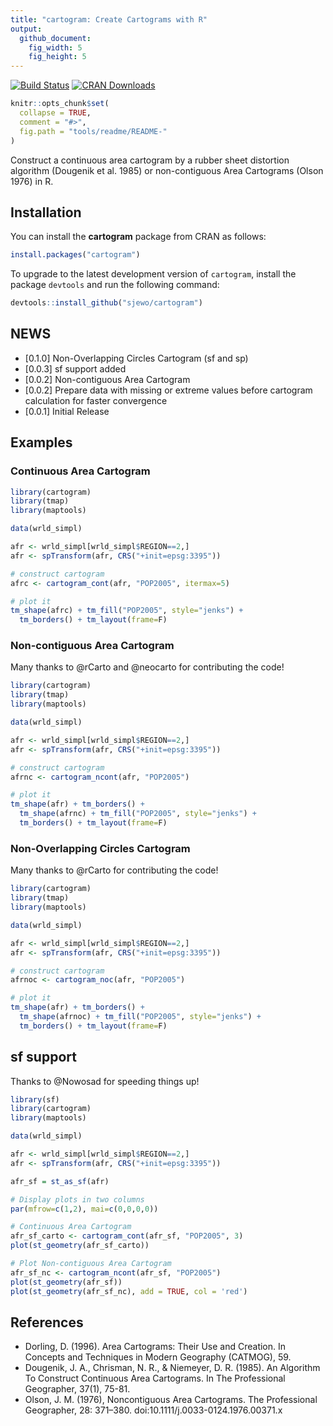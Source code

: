 ```yaml
---
title: "cartogram: Create Cartograms with R"
output:
  github_document:
    fig_width: 5
    fig_height: 5
---
```


[![Build Status](https://travis-ci.org/sjewo/cartogram.svg?branch=master)](https://travis-ci.org/sjewo/cartogram)
[![CRAN Downloads](http://cranlogs.r-pkg.org/badges/cartogram)](https://cran.r-project.org/package=cartogram)

```r
knitr::opts_chunk$set(
  collapse = TRUE,
  comment = "#>",
  fig.path = "tools/readme/README-"
)
```

Construct a continuous area cartogram by a rubber sheet distortion algorithm (Dougenik et al. 1985) or non-contiguous Area Cartograms (Olson 1976) in R.

## Installation

You can install the **cartogram** package from CRAN as follows:

```r
install.packages("cartogram")
```

To upgrade to the latest development version of `cartogram`, install the package `devtools` and run the following command:

```r
devtools::install_github("sjewo/cartogram")
```

## NEWS

* [0.1.0] Non-Overlapping Circles Cartogram (sf and sp)
* [0.0.3] sf support added
* [0.0.2] Non-contiguous Area Cartogram
* [0.0.2] Prepare data with missing or extreme values before cartogram calculation for faster convergence
* [0.0.1] Initial Release

## Examples

### Continuous Area Cartogram

```r
library(cartogram)
library(tmap)
library(maptools)

data(wrld_simpl)

afr <- wrld_simpl[wrld_simpl$REGION==2,]
afr <- spTransform(afr, CRS("+init=epsg:3395"))

# construct cartogram
afrc <- cartogram_cont(afr, "POP2005", itermax=5)

# plot it
tm_shape(afrc) + tm_fill("POP2005", style="jenks") + 
  tm_borders() + tm_layout(frame=F)
```


### Non-contiguous Area Cartogram
Many thanks to @rCarto and @neocarto for contributing the code!

```r
library(cartogram)
library(tmap)
library(maptools)

data(wrld_simpl)

afr <- wrld_simpl[wrld_simpl$REGION==2,]
afr <- spTransform(afr, CRS("+init=epsg:3395"))

# construct cartogram
afrnc <- cartogram_ncont(afr, "POP2005")

# plot it
tm_shape(afr) + tm_borders() + 
  tm_shape(afrnc) + tm_fill("POP2005", style="jenks") + 
  tm_borders() + tm_layout(frame=F)
```

### Non-Overlapping Circles Cartogram
Many thanks to @rCarto for contributing the code!

```r
library(cartogram)
library(tmap)
library(maptools)

data(wrld_simpl)

afr <- wrld_simpl[wrld_simpl$REGION==2,]
afr <- spTransform(afr, CRS("+init=epsg:3395"))

# construct cartogram
afrnoc <- cartogram_noc(afr, "POP2005")

# plot it
tm_shape(afr) + tm_borders() + 
  tm_shape(afrnoc) + tm_fill("POP2005", style="jenks") + 
  tm_borders() + tm_layout(frame=F)
```


## sf support

Thanks to @Nowosad for speeding things up!

```r
library(sf)
library(cartogram)
library(maptools)

data(wrld_simpl)

afr <- wrld_simpl[wrld_simpl$REGION==2,]
afr <- spTransform(afr, CRS("+init=epsg:3395"))

afr_sf = st_as_sf(afr)

# Display plots in two columns
par(mfrow=c(1,2), mai=c(0,0,0,0))

# Continuous Area Cartogram
afr_sf_carto <- cartogram_cont(afr_sf, "POP2005", 3)
plot(st_geometry(afr_sf_carto))

# Plot Non-contiguous Area Cartogram
afr_sf_nc <- cartogram_ncont(afr_sf, "POP2005")
plot(st_geometry(afr_sf))
plot(st_geometry(afr_sf_nc), add = TRUE, col = 'red')
```



## References

* Dorling, D. (1996). Area Cartograms: Their Use and Creation. In Concepts and Techniques in Modern Geography (CATMOG), 59.
* Dougenik, J. A., Chrisman, N. R., & Niemeyer, D. R. (1985). An Algorithm To Construct Continuous Area Cartograms. In The Professional Geographer, 37(1), 75-81.
* Olson, J. M. (1976), Noncontiguous Area Cartograms. The Professional Geographer, 28: 371–380. doi:10.1111/j.0033-0124.1976.00371.x
